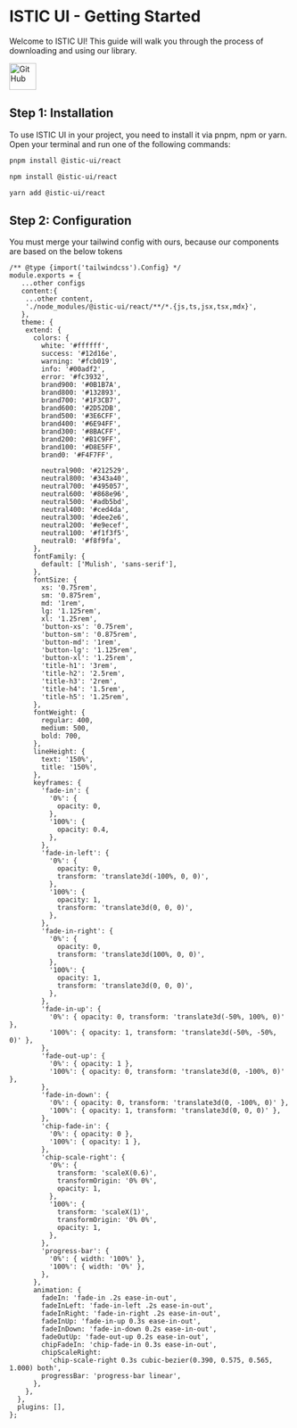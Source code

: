 
<Meta title="ISTIC UI/Getting Started" />

# ISTIC UI - Getting Started

Welcome to ISTIC UI! This guide will walk you through the process of downloading and using our library.

<a href="https://github.com/Merces-dev/ISTIC-UI" target="_blank">
  <img
    src="https://github.com/fluidicon.png"
    alt="GitHub"
    width="48"
    height="48"
  />
</a>

## Step 1: Installation

To use ISTIC UI in your project, you need to install it via pnpm, npm or yarn. Open your terminal and run one of the following commands:

```bash
pnpm install @istic-ui/react
```

```bash
npm install @istic-ui/react
```

```bash
yarn add @istic-ui/react
```

## Step 2: Configuration

You must merge your tailwind config with ours, because our components are based on the below tokens

```
/** @type {import('tailwindcss').Config} */
module.exports = {
   ...other configs
   content:{
    ...other content,
    './node_modules/@istic-ui/react/**/*.{js,ts,jsx,tsx,mdx}',
   },
   theme: {
    extend: {
      colors: {
        white: '#ffffff',
        success: '#12d16e',
        warning: '#fcb019',
        info: '#00adf2',
        error: '#fc3932',
        brand900: '#0B1B7A',
        brand800: '#132893',
        brand700: '#1F3CB7',
        brand600: '#2D52DB',
        brand500: '#3E6CFF',
        brand400: '#6E94FF',
        brand300: '#8BACFF',
        brand200: '#B1C9FF',
        brand100: '#D8E5FF',
        brand0: '#F4F7FF',

        neutral900: '#212529',
        neutral800: '#343a40',
        neutral700: '#495057',
        neutral600: '#868e96',
        neutral500: '#adb5bd',
        neutral400: '#ced4da',
        neutral300: '#dee2e6',
        neutral200: '#e9ecef',
        neutral100: '#f1f3f5',
        neutral0: '#f8f9fa',
      },
      fontFamily: {
        default: ['Mulish', 'sans-serif'],
      },
      fontSize: {
        xs: '0.75rem',
        sm: '0.875rem',
        md: '1rem',
        lg: '1.125rem',
        xl: '1.25rem',
        'button-xs': '0.75rem',
        'button-sm': '0.875rem',
        'button-md': '1rem',
        'button-lg': '1.125rem',
        'button-xl': '1.25rem',
        'title-h1': '3rem',
        'title-h2': '2.5rem',
        'title-h3': '2rem',
        'title-h4': '1.5rem',
        'title-h5': '1.25rem',
      },
      fontWeight: {
        regular: 400,
        medium: 500,
        bold: 700,
      },
      lineHeight: {
        text: '150%',
        title: '150%',
      },
      keyframes: {
        'fade-in': {
          '0%': {
            opacity: 0,
          },
          '100%': {
            opacity: 0.4,
          },
        },
        'fade-in-left': {
          '0%': {
            opacity: 0,
            transform: 'translate3d(-100%, 0, 0)',
          },
          '100%': {
            opacity: 1,
            transform: 'translate3d(0, 0, 0)',
          },
        },
        'fade-in-right': {
          '0%': {
            opacity: 0,
            transform: 'translate3d(100%, 0, 0)',
          },
          '100%': {
            opacity: 1,
            transform: 'translate3d(0, 0, 0)',
          },
        },
        'fade-in-up': {
          '0%': { opacity: 0, transform: 'translate3d(-50%, 100%, 0)' },
          '100%': { opacity: 1, transform: 'translate3d(-50%, -50%, 0)' },
        },
        'fade-out-up': {
          '0%': { opacity: 1 },
          '100%': { opacity: 0, transform: 'translate3d(0, -100%, 0)' },
        },
        'fade-in-down': {
          '0%': { opacity: 0, transform: 'translate3d(0, -100%, 0)' },
          '100%': { opacity: 1, transform: 'translate3d(0, 0, 0)' },
        },
        'chip-fade-in': {
          '0%': { opacity: 0 },
          '100%': { opacity: 1 },
        },
        'chip-scale-right': {
          '0%': {
            transform: 'scaleX(0.6)',
            transformOrigin: '0% 0%',
            opacity: 1,
          },
          '100%': {
            transform: 'scaleX(1)',
            transformOrigin: '0% 0%',
            opacity: 1,
          },
        },
        'progress-bar': {
          '0%': { width: '100%' },
          '100%': { width: '0%' },
        },
      },
      animation: {
        fadeIn: 'fade-in .2s ease-in-out',
        fadeInLeft: 'fade-in-left .2s ease-in-out',
        fadeInRight: 'fade-in-right .2s ease-in-out',
        fadeInUp: 'fade-in-up 0.3s ease-in-out',
        fadeInDown: 'fade-in-down 0.2s ease-in-out',
        fadeOutUp: 'fade-out-up 0.2s ease-in-out',
        chipFadeIn: 'chip-fade-in 0.3s ease-in-out',
        chipScaleRight:
          'chip-scale-right 0.3s cubic-bezier(0.390, 0.575, 0.565, 1.000) both',
        progressBar: 'progress-bar linear',
      },
    },
  },
  plugins: [],
};



```
